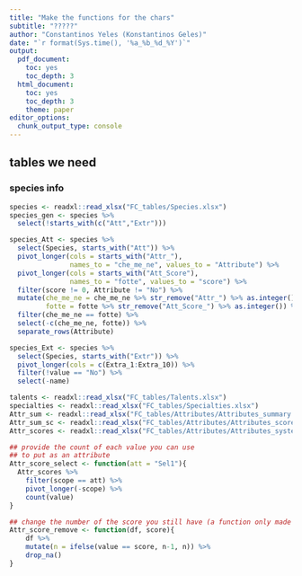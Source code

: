 ```yaml
---
title: "Make the functions for the chars"
subtitle: "?????"
author: "Constantinos Yeles (Konstantinos Geles)"
date: "`r format(Sys.time(), '%a_%b_%d_%Y')`"
output:
  pdf_document:
    toc: yes
    toc_depth: 3
  html_document:
    toc: yes
    toc_depth: 3
    theme: paper 
editor_options:
  chunk_output_type: console
---
```


## tables we need
### species info
```r

species <- readxl::read_xlsx("FC_tables/Species.xlsx")
species_gen <- species %>% 
  select(!starts_with(c("Att","Extr")))

species_Att <- species %>% 
  select(Species, starts_with("Att")) %>% 
  pivot_longer(cols = starts_with("Attr_"), 
               names_to = "che_me_ne", values_to = "Attribute") %>% 
  pivot_longer(cols = starts_with("Att_Score"), 
               names_to = "fotte", values_to = "score") %>%
  filter(score != 0, Attribute != "No") %>% 
  mutate(che_me_ne = che_me_ne %>% str_remove("Attr_") %>% as.integer(),
         fotte = fotte %>% str_remove("Att_Score_") %>% as.integer()) %>% 
  filter(che_me_ne == fotte) %>% 
  select(-c(che_me_ne, fotte)) %>%
  separate_rows(Attribute)

species_Ext <- species %>% 
  select(Species, starts_with("Extr")) %>% 
  pivot_longer(cols = c(Extra_1:Extra_10)) %>% 
  filter(!value == "No") %>% 
  select(-name)
```


```r
talents <- readxl::read_xlsx("FC_tables/Talents.xlsx")
specialties <- readxl::read_xlsx("FC_tables/Specialties.xlsx")
Attr_sum <- readxl::read_xlsx("FC_tables/Attributes/Attributes_summary.xlsx")
Attr_sum_sc <- readxl::read_xlsx("FC_tables/Attributes/Attributes_scores.xlsx")
Attr_scores <- readxl::read_xlsx("FC_tables/Attributes/Attributes_system.xlsx")
```

```r
## provide the count of each value you can use
## to put as an attribute
Attr_score_select <- function(att = "Sel1"){
  Attr_scores %>% 
    filter(scope == att) %>% 
    pivot_longer(-scope) %>% 
    count(value)
}

## change the number of the score you still have (a function only made for inter activeness)
Attr_score_remove <- function(df, score){
    df %>% 
    mutate(n = ifelse(value == score, n-1, n)) %>% 
    drop_na()
}
```


